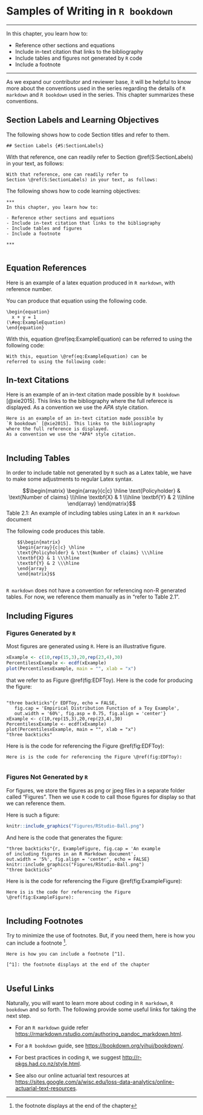 
# Samples of Writing in `R bookdown` {#S:SampleSection}

***
In this chapter, you learn how to:
  
- Reference other sections and equations
- Include in-text citation that links to the bibliography
- Include tables and figures not generated by `R` code
- Include a footnote

***

As we expand our contributor and reviewer base, it will be helpful to know more about the conventions used in the series regarding the details of `R markdown` and `R bookdown` used in the series. This chapter summarizes these conventions.

  
## Section Labels and Learning Objectives {#S:SectionLabels}

The following shows how to code Section titles and refer to them.
  
```
## Section Labels {#S:SectionLabels}
```

With that reference, one can readily refer to Section \@ref(S:SectionLabels) in your text, as follows:

```
With that reference, one can readily refer to 
Section \@ref(S:SectionLabels) in your text, as follows:

```

The following shows how to code learning objectives:

```
***
In this chapter, you learn how to:
  
- Reference other sections and equations
- Include in-text citation that links to the bibliography
- Include tables and figures
- Include a footnote

***


```

## Equation References

Here is an example of a latex equation produced in `R markdown`, with reference number.

\begin{equation}
  x + y = 1  
(\#eq:ExampleEquation)
\end{equation}

You can produce that equation using the following code.

```
\begin{equation}
  x + y = 1  
(\#eq:ExampleEquation)
\end{equation}

```

With this, equation \@ref(eq:ExampleEquation) can be referred to using the following code:


```
With this, equation \@ref(eq:ExampleEquation) can be 
referred to using the following code:

```

    
## In-text Citations

Here is an example of an in-text citation made possible by `R bookdown` [@xie2015]. This links to the bibliography where the full referece is displayed. As a convention we use the *APA* style citation.

    
```
Here is an example of an in-text citation made possible by 
`R bookdown` [@xie2015]. This links to the bibliography 
where the full reference is displayed. 
As a convention we use the *APA* style citation.
    
```

    
## Including Tables 

In order to include table not generated by `R` such as a Latex table, we have to make some adjustments to regular Latex syntax.

$$\begin{matrix}
    \begin{array}{c|c} \hline
    \text{Policyholder} & \text{Number of claims} \\\hline
    \textbf{X} & 1 \\\hline
    \textbf{Y} & 2 \\\hline
    \end{array}
    \end{matrix}$$
Table 2.1: An example of including tables using Latex in an `R markdown` document    

The following code produces this table.


```
    $$\begin{matrix}
    \begin{array}{c|c} \hline
    \text{Policyholder} & \text{Number of claims} \\\hline
    \textbf{X} & 1 \\\hline
    \textbf{Y} & 2 \\\hline
    \end{array}
    \end{matrix}$$
    
```
      
`R markdown` does not have a convention for referencing non-R generated tables. For now, we reference them manually as in "refer to Table 2.1".
    
## Including Figures

### Figures Generated by `R`

Most figures are generated using `R`. Here is an illustrative figure.

```r
xExample <- c(10,rep(15,3),20,rep(23,4),30)
PercentilesxExample <- ecdf(xExample)
plot(PercentilesxExample, main = "", xlab = "x")
```

that we refer to as Figure \@ref(fig:EDFToy). Here is the code for producing the figure:

```

"three backticks"{r EDFToy, echo = FALSE, 
   fig.cap = 'Empirical Distribution Function of a Toy Example',
   out.width = '60%', fig.asp = 0.75, fig.align = 'center'}
xExample <- c(10,rep(15,3),20,rep(23,4),30)
PercentilesxExample <- ecdf(xExample)
plot(PercentilesxExample, main = "", xlab = "x")
"three backticks"

```


Here is is the code for referencing the Figure \@ref(fig:EDFToy):

```
Here is is the code for referencing the Figure \@ref(fig:EDFToy):
    
```


### Figures Not Generated by `R`

For figures, we  store the figures as png or jpeg files in a separate folder called "Figures". Then we use `R` code to call those figures for display so that we can reference them.

Here is such a figure:
    
```r
knitr::include_graphics("Figures/RStudio-Ball.png")
```

And here is the code that generates the figure:

```
"three backticks"{r, ExampleFigure, fig.cap = 'An example 
of including figures in an R Markdown document', 
out.width = '5%', fig.align = 'center', echo = FALSE}
knitr::include_graphics("Figures/RStudio-Ball.png")
"three backticks"
```

Here is is the code for referencing the Figure \@ref(fig:ExampleFigure):

```
Here is is the code for referencing the Figure \@ref(fig:ExampleFigure):
    
```

    
## Including Footnotes

Try to minimize the use of footnotes. But, if you need them, here is how you can include a footnote [^1].

[^1]: the footnote displays at the end of the chapter
    

```
Here is how you can include a footnote [^1].
    
[^1]: the footnote displays at the end of the chapter
    
```

    
## Useful Links {#S:Links}

Naturally, you will want to learn more about coding in `R markdown`, `R bookdown` and so forth. The following provide some useful links for taking the next step.
    

- For an `R markdown` guide refer [https://rmarkdown.rstudio.com/authoring_pandoc_markdown.html](https://rmarkdown.rstudio.com/authoring_pandoc_markdown.html).
    
- For a `R bookdown` guide, see [https://bookdown.org/yihui/bookdown/](https://bookdown.org/yihui/bookdown/).
    
- For best practices in coding `R`, we suggest
    [http://r-pkgs.had.co.nz/style.html](http://r-pkgs.had.co.nz/style.html).
    
- See also our  online actuarial text resources at
    [https://sites.google.com/a/wisc.edu/loss-data-analytics/online-actuarial-text-resources](https://sites.google.com/a/wisc.edu/loss-data-analytics/online-actuarial-text-resources).
    
 